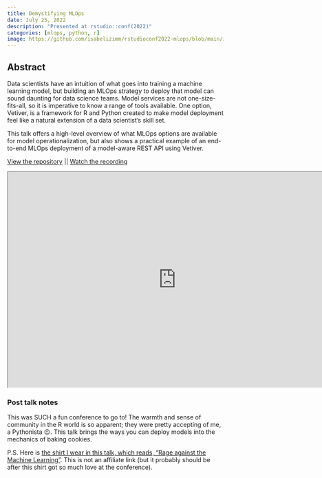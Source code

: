 ```yaml
---
title: Demystifying MLOps
date: July 25, 2022
description: "Presented at rstudio::conf(2022)"
categories: [mlops, python, r]
image: https://github.com/isabelizimm/rstudioconf2022-mlops/blob/main/images/evolution_of_cookie.png?raw=true
---
```


## Abstract

Data scientists have an intuition of what goes into training a machine learning model, but building an MLOps strategy to deploy that model can sound daunting for data science teams. Model services are not one-size-fits-all, so it is imperative to know a range of tools available. One option, Vetiver, is a framework for R and Python created to make model deployment feel like a natural extension of a data scientist’s skill set.

This talk offers a high-level overview of what MLOps options are available for model operationalization, but also shows a practical example of an end-to-end MLOps deployment of a model-aware REST API using Vetiver.

[View the repository](https://github.com/isabelizimm/talk-rstudioconf2022-mlops) || 
[Watch the recording](https://www.rstudio.com/conference/2022/talks/demystifying-mlops/)

```{=html}
<iframe width="780" height="500" src="https://www.isabelizimm.me/talk-rstudioconf2022-mlops/#/section" title="Slides for Demystifying MLOps"></iframe>
```

### Post talk notes

This was SUCH a fun conference to go to! The warmth and sense of community in the R world is so apparent; they were pretty accepting of me, a Pythonista 😉. This talk brings the ways you can deploy models into the mechanics of baking cookies. 

P.S. Here is [the shirt I wear in this talk, which reads, "Rage against the Machine Learning"](https://www.amazon.com/Rage-Against-The-Machine-Learning-Funny-Saying-Quote-T-Shirt/dp/B09B6V31X1?crid=30N0DH4O9VO70&keywords=rage+against+the+machine+learning&qid=1694482994&sprefix=rage+against+the+machine+learning,aps,124&sr=8-1). This is not an affiliate link (but it probably should be after this shirt got so much love at the conference).